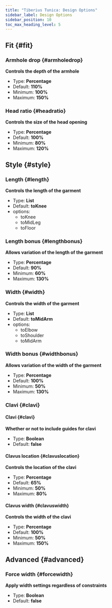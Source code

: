 ```yaml
---
title: "Tiberius Tunica: Design Options"
sidebar_label: Design Options
sidebar_position: 10
toc_max_heading_level: 5
---
```



## Fit {#fit}
### Armhole drop {#armholedrop}

**Controls the depth of the armhole**
- Type: **Percentage**
- Default: **110%**
- Minimum: **100%**
- Maximum: **150%**

<Armholedrop />

### Head ratio {#headratio}

**Controls the size of the head opening**
- Type: **Percentage**
- Default: **100%**
- Minimum: **80%**
- Maximum: **120%**

<Headratio />

## Style {#style}
### Length {#length}

**Controls the length of the garment**
- Type: **List**
- Default: **toKnee**
- options:
  - toKnee
  - toMidLeg
  - toFloor

<Length />

### Length bonus {#lengthbonus}

**Allows variation of the length of the garment**
- Type: **Percentage**
- Default: **90%**
- Minimum: **60%**
- Maximum: **130%**

<Lengthbonus />

### Width {#width}

**Controls the width of the garment**
- Type: **List**
- Default: **toMidArm**
- options:
  - toElbow
  - toShoulder
  - toMidArm

<Width />

### Width bonus {#widthbonus}

**Allows variation of the width of the garment**
- Type: **Percentage**
- Default: **100%**
- Minimum: **50%**
- Maximum: **130%**

<Widthbonus />

### Clavi {#clavi}
#### Clavi {#clavi}

**Whether or not to include guides for clavi**
- Type: **Boolean**
- Default: **false**

<Clavi />

#### Clavus location {#clavuslocation}

**Controls the location of the clavi**
- Type: **Percentage**
- Default: **65%**
- Minimum: **50%**
- Maximum: **80%**

<Clavuslocation />

#### Clavus width {#clavuswidth}

**Controls the width of the clavi**
- Type: **Percentage**
- Default: **100%**
- Minimum: **50%**
- Maximum: **150%**

<Clavuswidth />

## Advanced {#advanced}
### Force width {#forcewidth}

**Apply width settings regardless of constraints**
- Type: **Boolean**
- Default: **false**

<Forcewidth />
